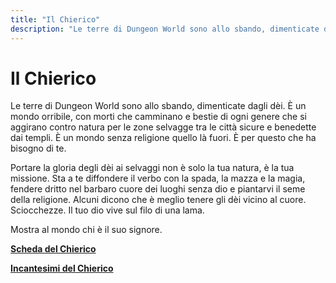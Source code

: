 ```yaml
---
title: "Il Chierico"
description: "Le terre di Dungeon World sono allo sbando, dimenticate dagli dèi. È un mondo orribile, con morti che camminano e bestie di ogni genere che si aggirano contro natura per le zone selvagge tra le città sicure e benedette dai templi. È un mondo senza religione quello là fuori. È per questo che ha bisogno di te."
---
```


# Il Chierico

Le terre di Dungeon World sono allo sbando, dimenticate dagli dèi. È un mondo orribile, con morti che camminano e bestie di ogni genere che si aggirano contro natura per le zone selvagge tra le città sicure e benedette dai templi. È un mondo senza religione quello là fuori. È per questo che ha bisogno di te.

Portare la gloria degli dèi ai selvaggi non è solo la tua natura, è la tua missione. Sta a te diffondere il verbo con la spada, la mazza e la magia, fendere dritto nel barbaro cuore dei luoghi senza dio e piantarvi il seme della religione. Alcuni dicono che è meglio tenere gli dèi vicino al cuore. Sciocchezze. Il tuo dio vive sul filo di una lama.

Mostra al mondo chi è il suo signore.

**<a href="/assets/classi/classi-base/chierico.pdf" target="_blank">Scheda del Chierico</a>**

**<a href="/assets/classi/classi-base/chierico-incantesimi.pdf" target="_blank">Incantesimi del Chierico</a>**

